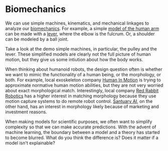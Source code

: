 # Biomechanics
We can use simple machines, kinematics, and mechanical linkages to analyze our [biomechanics](https://pressbooks.bccampus.ca/humanbiomechanics/). For example, a simple [model of the human arm](https://www.pasco.com/products/lab-apparatus/mechanics/human-applications/human-arm-model) can be made with a [lever](https://www.youtube.com/watch?v=zW6JXKTQ_M0), where the elbow is the fulcrum. Or, a shoulder can be modeled by a ball joint. 

Take a look at the demo simple machines, in particular, the pulley and the lever. These simplified models are clearly not the full picture of human motion, but they give us some intiution about how the body works. 

When thinking about humanoid robots, the design question often is whether we want to mimic the functionality of a human being, or the morphology, or both. For example, local exoskeleton company [Human In Motion](https://humaninmotion.com/) is trying to approximate normative human motion abilities, but they are not very worried about exact morphological match. Interestingly, local company [Red Rabbit Robotics](https://www.redrabbitrobotics.ai/) has a higher interest in matching morphology because they use motion capture systems to do remote robot control. [Santuary AI](https://www.sanctuary.ai/), on the other hand, has an interest in morphology likely because of marketing and investment reasons.

When making models for scientific purposes, we often want to simplify complexity so that we can make accurate predictions. With the advent of machine learning, the boundary between a model and a theory has started to become blurred. What do you think the difference is? Does it matter if a model isn't explainable?

